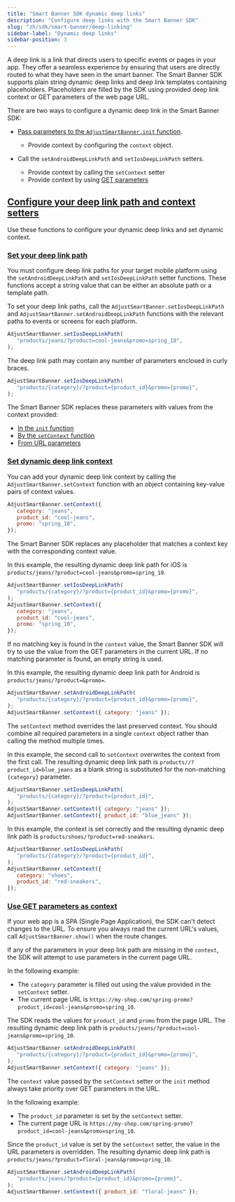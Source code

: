 ```yaml
---
title: "Smart Banner SDK dynamic deep links"
description: "Configure deep links with the Smart Banner SDK"
slug: "zh/sdk/smart-banner/deep-linking"
sidebar-label: "Dynamic deep links"
sidebar-position: 3
---
```


A deep link is a link that directs users to specific events or pages in your app. They offer a seamless experience by ensuring that users are directly routed to what they have seen in the smart banner. The Smart Banner SDK supports plain string dynamic deep links and deep link templates containing placeholders. Placeholders are filled by the SDK using provided deep link context or GET parameters of the web page URL.

There are two ways to configure a dynamic deep link in the Smart Banner SDK:

-  [Pass parameters to the `AdjustSmartBanner.init` function](/zh/sdk/smart-banner/init-options#configure-deep-links).

   -  Provide context by configuring the `context` object.

-  Call the `setAndroidDeepLinkPath` and `setIosDeepLinkPath` setters.
   -  Provide context by calling the `setContext` setter
   -  Provide context by using [GET parameters](#deeplink-context-urlparams)

## [Configure your deep link path and context setters](configure-your-deep-link-path-and-context-setters)

Use these functions to configure your dynamic deep links and set dynamic context.

### [Set your deep link path](set-your-deep-link-path)

You must configure deep link paths for your target mobile platform using the `setAndroidDeepLinkPath` and `setIosDeepLinkPath` setter functions. These functions accept a string value that can be either an absolute path or a template path.

To set your deep link paths, call the `AdjustSmartBanner.setIosDeepLinkPath` and `AdjustSmartBanner.setAndroidDeepLinkPath` functions with the relevant paths to events or screens for each platform.

```js
AdjustSmartBanner.setIosDeepLinkPath(
   "products/jeans/?product=cool-jeans&promo=spring_10",
);
```

The deep link path may contain any number of parameters enclosed in curly braces.

```js
AdjustSmartBanner.setIosDeepLinkPath(
   "products/{category}/?product={product_id}&promo={promo}",
);
```

The Smart Banner SDK replaces these parameters with values from the context provided:

-  [In the `init` function](/zh/sdk/smart-banner/init-options#configure-deep-links)
-  [By the `setContext` function](#set-deep-link-context)
-  [From URL parameters](#use-get-parameters-as-context)

### [Set dynamic deep link context](set-dynamic-deep-link-context-1)

You can add your dynamic deep link context by calling the `AdjustSmartBanner.setContext` function with an object containing key\-value pairs of context values.

```js
AdjustSmartBanner.setContext({
   category: "jeans",
   product_id: "cool-jeans",
   promo: "spring_10",
});
```

The Smart Banner SDK replaces any placeholder that matches a context key with the corresponding context value.

In this example, the resulting dynamic deep link path for iOS is `products/jeans/?product=cool-jeans&promo=spring_10`.

```js
AdjustSmartBanner.setIosDeepLinkPath(
   "products/{category}/?product={product_id}&promo={promo}",
);
AdjustSmartBanner.setContext({
   category: "jeans",
   product_id: "cool-jeans",
   promo: "spring_10",
});
```

<Callout type="important">

If no matching key is found in the `context` value, the Smart Banner SDK will try to use the value from the GET parameters in the current URL. If no matching parameter is found, an empty string is used.

</Callout>

In this example, the resulting dynamic deep link path for Android is `products/jeans/?product=&promo=`.

```js
AdjustSmartBanner.setAndroidDeepLinkPath(
   "products/{category}/?product={product_id}&promo={promo}",
);
AdjustSmartBanner.setContext({ category: "jeans" });
```

<Callout type="important">

The `setContext` method overrides the last preserved context. You should combine all required parameters in a single `context` object rather than calling the method multiple times.

</Callout>

In this example, the second call to `setContext` overwrites the context from the first call. The resulting dynamic deep link path is `products//?product_id=blue_jeans` as a blank string is substituted for the non\-matching `{category}` parameter.

```js
AdjustSmartBanner.setIosDeepLinkPath(
   "products/{category}/?product={product_id}",
);
AdjustSmartBanner.setContext({ category: "jeans" });
AdjustSmartBanner.setContext({ product_id: "blue_jeans" });
```

In this example, the context is set correctly and the resulting dynamic deep link path is `products/shoes/?product=red-sneakers`.

```js
AdjustSmartBanner.setIosDeepLinkPath(
   "products/{category}/?product={product_id}",
);
AdjustSmartBanner.setContext({
   category: "shoes",
   product_id: "red-sneakers",
});
```

### [Use GET parameters as context](use-get-parameters-as-context-1)

<Callout type="important">

If your web app is a SPA \(Single Page Application\), the SDK can't detect changes to the URL. To ensure you always read the current URL's values, call `AdjustSmartBanner.show()` when the route changes.

</Callout>

If any of the parameters in your deep link path are missing in the `context`, the SDK will attempt to use parameters in the current page URL.

In the following example:

-  The `category` parameter is filled out using the value provided in the `setContext` setter.
-  The current page URL is `https://my-shop.com/spring-promo?product_id=cool-jeans&promo=spring_10`.

The SDK reads the values for `product_id` and `promo` from the page URL. The resulting dynamic deep link path is `products/jeans/?product=cool-jeans&promo=spring_10`.

```js
AdjustSmartBanner.setAndroidDeepLinkPath(
   "products/{category}/?product={product_id}&promo={promo}",
);
AdjustSmartBanner.setContext({ category: "jeans" });
```

<Callout type="important">

The `context` value passed by the `setContext` setter or the `init` method always take priority over GET parameters in the URL.

</Callout>

In the following example:

-  The `product_id` parameter is set by the `setContext` setter.
-  The current page URL is `https://my-shop.com/spring-promo?product_id=cool-jeans&promo=spring_10`.

Since the `product_id` value is set by the `setContext` setter, the value in the URL parameters is overridden. The resulting dynamic deep link path is `products/jeans/?product=floral-jeans&promo=spring_10`.

```js
AdjustSmartBanner.setAndroidDeepLinkPath(
   "products/jeans/?product={product_id}&promo={promo}",
);
AdjustSmartBanner.setContext({ product_id: "floral-jeans" });
```
